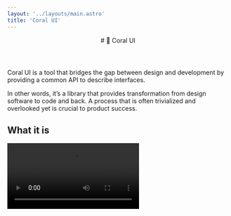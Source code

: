 ```yaml
---
layout: '../layouts/main.astro'
title: 'Coral UI'
---
```



<div className="container mx-auto px-4 max-w-prose">
<header className="text-center pt-12">
# 🪸 Coral UI
</header>

Coral UI is a tool that bridges the gap between design and development by providing a common API to describe interfaces.

In other words, it’s a library that provides transformation from design software to code and back. A process that is often trivialized and overlooked yet is crucial to product success.


## What it is

<video src="/coralexample.mp4" controls />

<Callout>
<span slot="icon">✊</span>

### I'm giving this thing away for free

The world is a weird place. I thought that this was something that I wanted to make my legacy, but thanks to America, I'm shifting my focus to my other interest: Digital Sustainability. Feel free to take my ideas and do cool things. Just give me a shout at [drew@reallygood.work](mailto:drew@reallygood.work) and credit me.
</Callout>

## Background

As design software has moved closer to bridging the gap between design and developer roles, there is still a human element needed to bring a concept to production. However, some processes, such as the presentational layer, can be automated, leaving more complex logical issues to be resolved.

### Our Solution

Coral UI is a library that facilitates bidirectional conversion between design and code, allowing design to be managed in version control. When a designer modifies a component or variable, the change automatically reflects in codebases. Conversely, changes made in code are mirrored in the design software. This seamless synchronization ensures consistency and efficiency in the development process.

### How it helps

This automation not only speeds up the development process but also ensures consistency between design and implementation. Coral UI aims to be the bridge that facilitates this automation, providing a unified language for both designers and developers.

By doing so, it streamlines the workflow and reduces the potential for miscommunication or discrepancies between design intent and final product.

This library allows teams to deploy UI changes in seconds instead of sprints.

Managing your UI layer through a common file format prevents vendor lock-in. Migrating from one library, framework or software is as easy as syncing your Coral UI files.

## Features

We're currently focused on building out the core functionality and a robust ecosystem of plugins. When we're done, we'll be releasing a plugin for Figma and a CLI tool that will allow you to sync your Coral UI files to your codebases.

### Where we're at:

- HTML to Coral UI Spec File ↔ Coral UI Spec UI to HTML
- React to Coral UI Spec File ↔ Coral UI Spec File to React
- Figma to Coral UI Spec File ↔ Coral UI Spec File to Figma
- Figma Plugin
- Playground Site for exploration

### Our Plans:

- Svelte to Coral UI Spec File ↔ Coral UI Spec File to Svelte
- Storybook to Coral UI Spec File ↔ Coral UI Spec File to Storybook
- Penpot to Coral UI Spec File ↔ Coral UI Spec File to Penpot
- Web UI
- Documentation Generation
- Hosted Platform (We'll help you automate the syncing between your services)

### What it is not

This is not meant to replace any humans. If you choose to use this as a shortcut and throw AI at it, be prepared for an absolutely atrocious UI that reflects your poor taste. Not only are you a turd, but you’re also a loser. People make products. AI makes derivatives. Choose passion.

<Callout>
<span slot="icon">😇</span>

### Want to help me build this thing faster?

It’s my dream to work on full time on this thing. I’m pretty sure this thing could be a new category. I’m also really good at this internet and design engineering stuff. As well, I ain’t terible about running a business, If you want to support me and my efforts, please email me at [drew@reallygood.work](mailto:drew@reallygood.work).
</Callout>

<footer class="mt-12"><p class="small">Coral UI is a project from [Really Good Work Inc](https://reallygood.work), a design and technology consultancy focused on helping teams build interfaces and experiences. You can hire us to help you design, build or train your team.</p></footer>

</div>

